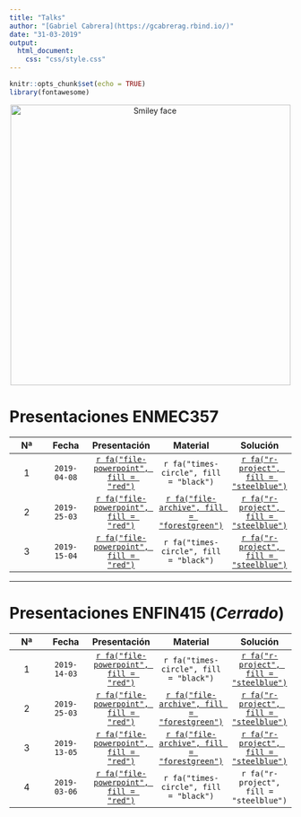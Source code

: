 ---
title: "Talks"
author: "[Gabriel Cabrera](https://gcabrerag.rbind.io/)"
date: "31-03-2019"
output: 
  html_document:
    css: "css/style.css"
---

```{r setup, include=FALSE}
knitr::opts_chunk$set(echo = TRUE)
library(fontawesome)
```

<center>
<img src="https://escudouchile.files.wordpress.com/2012/06/logo-facultad-de-economc3ada-y-negocios-universidad-de-chile.png" alt="Smiley face" width="500" height="500">
</center>

# **Presentaciones ENMEC357**
  
<p>

<div align="center">
                                                                                                                                                                 
|Nª   |Fecha       |Presentación                                                           |Material                                                                                                   |Solución                                                                                                      | 
|:---:|:---:       |:---:                                                                  |:---:                                                                                                      |:---:                                                                                                         |
|1    |`2019-04-08`|[`r fa("file-powerpoint", fill = "red")`](xaringan/enmec_A1/index.html)|`r fa("times-circle", fill = "black")`|[`r fa("r-project", fill = "steelblue")`](https://www.dropbox.com/s/gjr3cvgphlue3at/solution.zip?dl=1)        |
|2    |`2019-25-03`|[`r fa("file-powerpoint", fill = "red")`](xaringan/enmec_A2/index.html)|[`r fa("file-archive", fill = "forestgreen")`](https://www.dropbox.com/s/mmil33cylowumkz/material.zip?dl=1)|[`r fa("r-project", fill = "steelblue")`](https://www.dropbox.com/s/gjr3cvgphlue3at/solution.zip?dl=1)        |
|3    |`2019-15-04`|[`r fa("file-powerpoint", fill = "red")`](xaringan/enmec_A4/index.html)|`r fa("times-circle", fill = "black")`                                                                     |[`r fa("r-project", fill = "steelblue")`](https://www.dropbox.com/s/903d3leh7yji3we/tidyquant_examples.R?dl=1)|

</div>

---

# **Presentaciones ENFIN415** (*Cerrado*)

<p>                 

<div align="center">

|Nª   |Fecha       |Presentación                                                        |Material                                                                                                           |Solución                                                                                             |
|:---:|:---:       |:---:                                                               |:---:                                                                                                              |:---:                                                                                                |  
|1    |`2019-14-03`|[`r fa("file-powerpoint", fill = "red")`](beamer/enfin_t1/index.pdf)|`r fa("times-circle", fill = "black")`                                                                             |[`r fa("r-project", fill = "steelblue")`](https://www.dropbox.com/s/n5y23tgtjkp82yp/script_t1.R?dl=1)| 
|2    |`2019-25-03`|[`r fa("file-powerpoint", fill = "red")`](beamer/enfin_t2/index.pdf)|[`r fa("file-archive", fill = "forestgreen")`](https://www.dropbox.com/s/arpjstf934w1v9d/material.zip?dl=1)        |[`r fa("r-project", fill = "steelblue")`](https://www.dropbox.com/s/3kjy65jgvzis3ab/script_t2.R?dl=1)| 
|3    |`2019-13-05`|[`r fa("file-powerpoint", fill = "red")`](beamer/enfin_t3/index.pdf)|[`r fa("file-archive", fill = "forestgreen")`](https://www.dropbox.com/s/ym7ejs4docpecv2/ejercicio_excel.xlsx?dl=1)|[`r fa("r-project", fill = "steelblue")`](https://www.dropbox.com/s/npg9q4gphuch8w9/script_t3.R?dl=1)|
|4    |`2019-03-06`|[`r fa("file-powerpoint", fill = "red")`](beamer/enfin_t4/index.pdf)|`r fa("times-circle", fill = "black")`                                                                              |`r fa("r-project", fill = "steelblue")`|                                                            |
                                                            
</div>